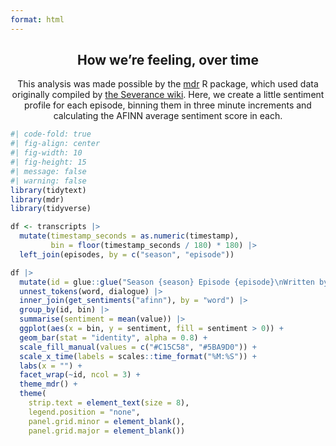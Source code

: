 ```yaml
---
format: html
---
```


<center>
::: text

## How we're feeling, over time

This analysis was made possible by the [mdr](https://lucymcgowan.github.io/mdr) R package, which used data originally compiled by [the Severance wiki](https://severance.wiki/). Here, we create a little sentiment profile for each episode, binning them in three minute increments and calculating the AFINN average sentiment score in each. 
:::

</center>

```r
#| code-fold: true
#| fig-align: center
#| fig-width: 10
#| fig-height: 15
#| message: false
#| warning: false
library(tidytext)
library(mdr)
library(tidyverse)

df <- transcripts |>
  mutate(timestamp_seconds = as.numeric(timestamp), 
         bin = floor(timestamp_seconds / 180) * 180) |>
  left_join(episodes, by = c("season", "episode"))

df |>
  mutate(id = glue::glue("Season {season} Episode {episode}\nWritten by: {writer}")) |>
  unnest_tokens(word, dialogue) |>
  inner_join(get_sentiments("afinn"), by = "word") |>
  group_by(id, bin) |>
  summarise(sentiment = mean(value)) |>
  ggplot(aes(x = bin, y = sentiment, fill = sentiment > 0)) + 
  geom_bar(stat = "identity", alpha = 0.8) +
  scale_fill_manual(values = c("#C15C58", "#5BA9D0")) +
  scale_x_time(labels = scales::time_format("%M:%S")) +
  labs(x = "") +
  facet_wrap(~id, ncol = 3) + 
  theme_mdr() + 
  theme(
    strip.text = element_text(size = 8),
    legend.position = "none",
    panel.grid.minor = element_blank(),
    panel.grid.major = element_blank())
```

